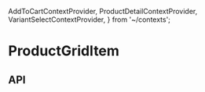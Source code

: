   AddToCartContextProvider,
  ProductDetailContextProvider,
  VariantSelectContextProvider,
} from '~/contexts';

<Meta title="Components/ProductGridItem" component={ProductGridItem} />

# ProductGridItem

<Preview>
  <Story name="Base component">
    <AddToCartContextProvider onClick={mockAddToCartButtonOnClick}>
      <ProductDetailContextProvider
        product={ProductDetailHeaderFixture.product}
      >
        <VariantSelectContextProvider
          variants={ProductGridItemFixture.variantOptions}
        >
          <ProductGridItem
            copy={{
              addToCart: AddToCartButtonFixture.copy,
              ...ProductGridItemFixture.copy,
            }}
            url={ProductGridItemFixture.url}
          />
        </VariantSelectContextProvider>
      </ProductDetailContextProvider>
    </AddToCartContextProvider>
  </Story>
</Preview>

## API

<Props of={ProductGridItem} />
